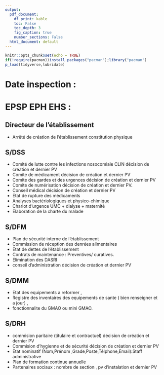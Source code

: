 ```yaml
---
output:
  pdf_document: 
    df_print: kable
    toc: False
    toc_depth: 3
    fig_caption: true
    number_sections: False
  html_document: default
---
```


```r
knitr::opts_chunk$set(echo = TRUE)
if(!require(pacman))install.packages("pacman");library("pacman")
p_load(tidyverse,lubridate)
```

# Date inspection :

# EPSP EPH EHS :

<!-- pieces a fournire lors de l'inspection  -->

## Directeur de l'établissement
- Arrêté de création de l'établissement constitution physique

## S/DSS
- Comité de lutte contre les infections nosocomiale CLIN décision de création et dernier PV
- Comite de médicament                                   décision de création et dernier PV
- Comite des gardes et des urgences                      décision de création et dernier PV
- Comite de numérisation                                 décision de création et dernier PV.
- Conseil médical                                        décision de création et dernier PV
- Etat de rupture des médicaments
- Analyses bactériologiques et physico-chimique
- Chariot d'urgence UMC + dialyse + maternité
- Elaboration de la charte du malade

## S/DFM
- Plan de sécurité interne de l'établissement
- Commission de réception des denrées alimentaires
- Etat de dettes de l'établissement
- Contrats de maintenance : Preventives/ curatives.
- Elimination des DASRI 
- conseil d'administration décision de création et dernier PV

## S/DMM
- Etat des equipements a reformer , 
- Registre des inventaires des equipements de sante ( bien renseigner et a jour) , 
- fonctionnalite du GMAO ou mini GMAO.

## S/DRH
- commision paritaire (titulaire et contractuel) décision de création et dernier PV
- Commision d'hygienne et de sécurité            décision de création et dernier PV
- Etat nominatif (Nom,Prénom ,Grade,Poste,Télphone,Email):Staff administrative
- Plan de formation continue annuelle
- Partenaires sociaux : nombre de section ,      pv d'instalation et dernier PV



```{=latex}
%\layout
```




